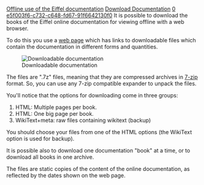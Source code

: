 [[Property:title|Offline use of the Eiffel documentation]]
[[Property:link_title|Download Documentation]]
[[Property:weight|0]]
[[Property:uuid|e5f003f6-c732-c648-fd67-91f6642130f0]]
It is possible to download the books of the Eiffel online documentation for viewing offline with a web browser. 

To do this you use a [http://docs.eiffel.com/static/ web page] which has links to downloadable files which contain the documentation in different forms and quantities. 


[[Image:static documentation page|Downloadable documentation]]


The files are ".7z" files, meaning that they are compressed archives in [http://www.7-zip.org 7-zip] format. So, you can use any 7-zip compatible expander to unpack the files. 

You'll notice that the options for downloading come in three groups:

# HTML: Multiple pages per book.
# HTML: One big page per book.
# WikiText+meta: raw files containing wikitext (backup)

You should choose your files from one of the HTML options (the WikiText option is used for backup). 

It is possible also to download one documentation "book" at a time, or to download all books in one archive.

The files are static copies of the content of the online documentation, as reflected by the dates shown on the web page.





